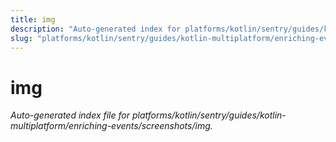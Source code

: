 ```yaml
---
title: img
description: "Auto-generated index for platforms/kotlin/sentry/guides/kotlin-multiplatform/enriching-events/screenshots/img"
slug: "platforms/kotlin/sentry/guides/kotlin-multiplatform/enriching-events/screenshots/img"
---
```


# img

_Auto-generated index file for platforms/kotlin/sentry/guides/kotlin-multiplatform/enriching-events/screenshots/img._
